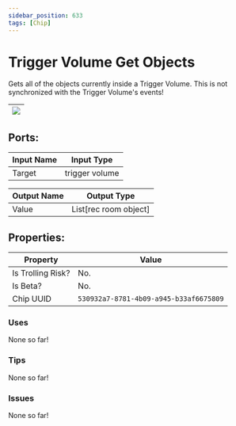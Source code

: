 ```yaml
---
sidebar_position: 633
tags: [Chip]
---
```


# Trigger Volume Get Objects


Gets all of the objects currently inside a Trigger Volume. This is not synchronized with the Trigger Volume's events!

| ![](https://images-ext-2.discordapp.net/external/MPmIaQzlEPmgGWlgi-WxBBXt0Bjv_zWPkg1y1f_sy3s/https/www.recroomcircuits.com/image/circuit/absolute-value?width=206&height=108) |
|-----|

## Ports:

| Input Name | Input Type |
|-----------|-----------|
| Target | trigger volume |

| Output Name | Output Type |
|-----------|-----------|
| Value | List[rec room object] |

## Properties:

| Property  | Value |
|-------------------|-----------|
| Is Trolling Risk? | No. |
| Is Beta? | No. |
| Chip UUID | `530932a7-8781-4b09-a945-b33af6675809` |

### Uses

None so far!

### Tips

None so far!

### Issues

None so far!